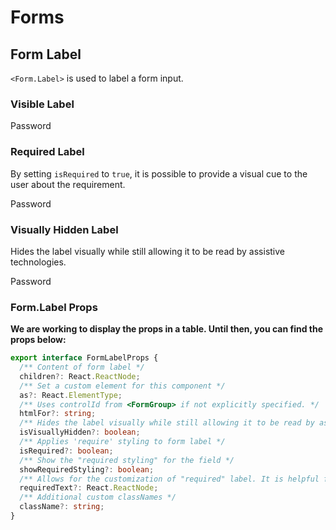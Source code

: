 

<Meta title="Components/Form/Form Label" component={Form} />

# Forms

## Form Label

`<Form.Label>` is used to label a form input.

### Visible Label

<Canvas>
  <Story name="Visible Label">
    <Form>
      <Form.Label htmlFor="inputPassword1">Password</Form.Label>
      <Form.Control type="password" id="inputPassword1" />
    </Form>
  </Story>
</Canvas>

### Required Label

By setting `isRequired` to `true`, it is possible to provide a visual cue to the user about the requirement.

<Canvas>
  <Story name="Required Label">
    <Form>
      <Form.Label htmlFor="inputPassword2" isRequired>
        Password
      </Form.Label>
      <Form.Control type="password" id="inputPassword2" />
    </Form>
  </Story>
</Canvas>

### Visually Hidden Label

Hides the label visually while still allowing it to be read by assistive technologies.

<Canvas>
  <Story name="Visually Hidden Label">
    <Form>
      <Form.Label htmlFor="inputPassword3" isVisuallyHidden>
        Password
      </Form.Label>
      <Form.Control type="password" id="inputPassword3" />
    </Form>
  </Story>
</Canvas>

### Form.Label Props

**We are working to display the props in a table. Until then, you can find the props below:**

```typescript
export interface FormLabelProps {
  /** Content of form label */
  children?: React.ReactNode;
  /** Set a custom element for this component */
  as?: React.ElementType;
  /** Uses controlId from <FormGroup> if not explicitly specified. */
  htmlFor?: string;
  /** Hides the label visually while still allowing it to be read by assistive technologies */
  isVisuallyHidden?: boolean;
  /** Applies 'require' styling to form label */
  isRequired?: boolean;
  /** Show the "required styling" for the field */
  showRequiredStyling?: boolean;
  /** Allows for the customization of "required" label. It is helpful for translations. Default: "required" */
  requiredText?: React.ReactNode;
  /** Additional custom classNames */
  className?: string;
}
```
